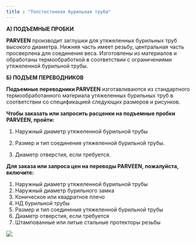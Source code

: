 ```yaml
---
title : "Толстостенная бурильная труба"
---
```

**А) ПОДЪЕМНЫЕ ПРОБКИ**

**PARVEEN** производит заглушки для утяжеленных бурильных труб высокого диаметра. Нижняя часть имеет резьбу, центральная часть просверлена для соединения веса. Изготовлены из материалов и обработаны термообработкой в соответствии с ограничениями утяжеленной бурильной трубы.

**Б) ПОДЪЕМ ПЕРЕВОДНИКОВ**

**Подъемные переводники PARVEEN** изготавливаются из стандартного термообработанного материала утяжеленных бурильных труб в соответствии со спецификацией следующих размеров и рисунков.

**Чтобы заказать или запросить расценки на подъемные пробки PARVEEN, пройти:**

1. Наружный диаметр утяжеленной бурильной трубы

2. Размер и тип соединения утяжеленной бурильной трубы.

3. Диаметр отверстия, если требуется.

**Для заказа или запроса цен на переводы PARVEEN, пожалуйста, включите:**

1.  Наружный диаметр утяжеленной бурильной трубы
2.  Наружный диаметр бурильного замка
3.  Коническое или квадратное плечо
4.  НД бурильной трубы
5.  Размер и тип соединения утяжеленной бурильной трубы
6.  Диаметр отверстия, если требуется
7.  Штампованные или литые стальные протекторы резьбы

<img src="./heavy-wall-drill-pipe.png" />